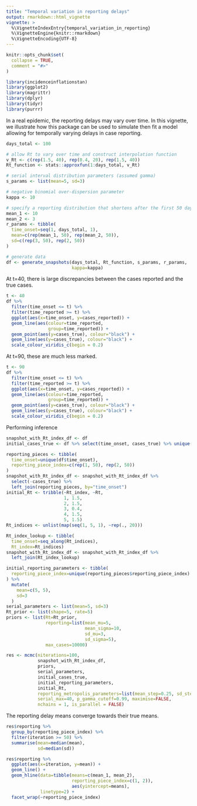 ```yaml
---
title: "Temporal variation in reporting delays"
output: rmarkdown::html_vignette
vignette: >
  %\VignetteIndexEntry{temporal_variation_in_reporting}
  %\VignetteEngine{knitr::rmarkdown}
  %\VignetteEncoding{UTF-8}
---
```


```r
knitr::opts_chunk$set(
  collapse = TRUE,
  comment = "#>"
)
```

```r
library(incidenceinflationstan)
library(ggplot2)
library(magrittr)
library(dplyr)
library(tidyr)
library(purrr)
```

In a real epidemic, the reporting delays may vary over time. In this vignette, we illustrate how this package can be used to simulate then fit a model allowing for temporally varying delays in case reporting.

```r
days_total <- 100

# allow Rt to vary over time and construct interpolation function
v_Rt <- c(rep(1.5, 40), rep(0.4, 20), rep(1.5, 40))
Rt_function <- stats::approxfun(1:days_total, v_Rt)

# serial interval distribution parameters (assumed gamma)
s_params <- list(mean=5, sd=3)

# negative binomial over-dispersion parameter
kappa <- 10

# specify a reporting distribution that shortens after the first 50 days
mean_1 <- 10
mean_2 <- 3
r_params <- tibble(
  time_onset=seq(1, days_total, 1),
  mean=c(rep(mean_1, 50), rep(mean_2, 50)),
  sd=c(rep(3, 50), rep(2, 50))
)

# generate data
df <- generate_snapshots(days_total, Rt_function, s_params, r_params,
                         kappa=kappa)
```

At t=40, there is large discrepancies between the cases reported and the true cases.
```r
t <- 40
df %>% 
  filter(time_onset <= t) %>% 
  filter(time_reported >= t) %>% 
  ggplot(aes(x=time_onset, y=cases_reported)) +
  geom_line(aes(colour=time_reported,
                group=time_reported)) +
  geom_point(aes(y=cases_true), colour="black") +
  geom_line(aes(y=cases_true), colour="black") +
  scale_colour_viridis_c(begin = 0.2)
```

At t=90, these are much less marked.
```r
t <- 90
df %>% 
  filter(time_onset <= t) %>% 
  filter(time_reported >= t) %>% 
  ggplot(aes(x=time_onset, y=cases_reported)) +
  geom_line(aes(colour=time_reported,
                group=time_reported)) +
  geom_point(aes(y=cases_true), colour="black") +
  geom_line(aes(y=cases_true), colour="black") +
  scale_colour_viridis_c(begin = 0.2)
```

Performing inference
```r
snapshot_with_Rt_index_df <- df
initial_cases_true <- df %>% select(time_onset, cases_true) %>% unique()

reporting_pieces <- tibble(
  time_onset=unique(df$time_onset),
  reporting_piece_index=c(rep(1, 50), rep(2, 50))
)
snapshot_with_Rt_index_df <- snapshot_with_Rt_index_df %>%
  select(-cases_true) %>% 
  left_join(reporting_pieces, by="time_onset")
initial_Rt <- tribble(~Rt_index, ~Rt,
                      1, 1.5,
                      2, 1.5,
                      3, 0.4,
                      4, 1.5,
                      5, 1.5)
Rt_indices <- unlist(map(seq(1, 5, 1), ~rep(., 20)))

Rt_index_lookup <- tibble(
  time_onset=seq_along(Rt_indices),
  Rt_index=Rt_indices)
snapshot_with_Rt_index_df <- snapshot_with_Rt_index_df %>% 
  left_join(Rt_index_lookup)

initial_reporting_parameters <- tibble(
  reporting_piece_index=unique(reporting_pieces$reporting_piece_index)
) %>% 
  mutate(
    mean=c(5, 5),
    sd=3
  )
serial_parameters <- list(mean=5, sd=3)
Rt_prior <- list(shape=5, rate=5)
priors <- list(Rt=Rt_prior,
               reporting=list(mean_mu=5,
                              mean_sigma=10,
                              sd_mu=3,
                              sd_sigma=5),
               max_cases=10000)

res <- mcmc(niterations=100,
            snapshot_with_Rt_index_df,
            priors,
            serial_parameters,
            initial_cases_true,
            initial_reporting_parameters,
            initial_Rt,
            reporting_metropolis_parameters=list(mean_step=0.25, sd_step=0.1),
            serial_max=40, p_gamma_cutoff=0.99, maximise=FALSE,
            nchains = 1, is_parallel = FALSE)
```

The reporting delay means converge towards their true means.
```r
res$reporting %>% 
  group_by(reporting_piece_index) %>% 
  filter(iteration >= 50) %>% 
  summarise(mean=median(mean),
            sd=median(sd))

res$reporting %>% 
  ggplot(aes(x=iteration, y=mean)) +
  geom_line() +
  geom_hline(data=tibble(means=c(mean_1, mean_2),
                         reporting_piece_index=c(1, 2)),
                         aes(yintercept=means),
             linetype=2) +
  facet_wrap(~reporting_piece_index)
```


